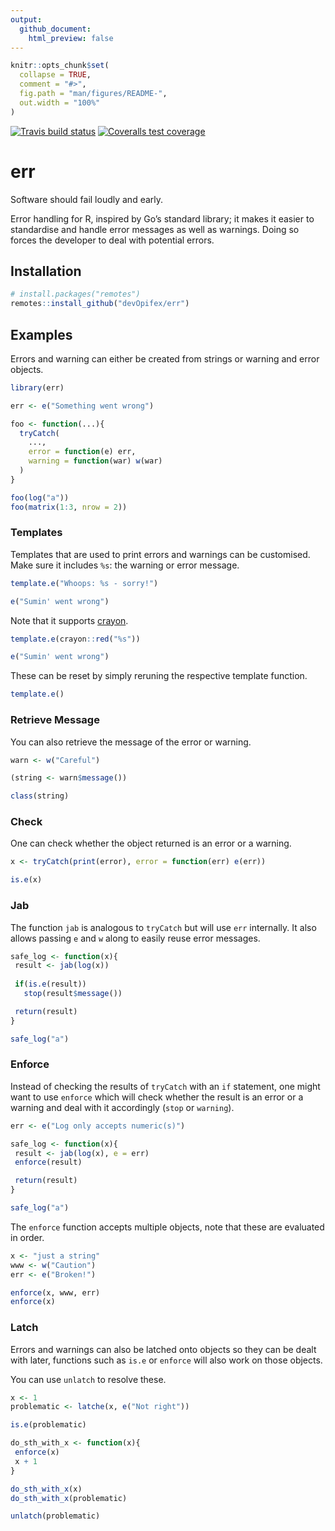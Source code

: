 ```yaml
---
output: 
  github_document:
    html_preview: false
---
```


<!-- README.md is generated from README.Rmd. Please edit that file -->

```r
knitr::opts_chunk$set(
  collapse = TRUE,
  comment = "#>",
  fig.path = "man/figures/README-",
  out.width = "100%"
)
```

<!-- badges: start -->
[![Travis build status](https://travis-ci.com/devOpifex/err.svg?branch=master)](https://travis-ci.com/devOpifex/err)
[![Coveralls test coverage](https://coveralls.io/repos/github/devOpifex/err/badge.svg)](https://coveralls.io/r/devOpifex/err?branch=master)
<!-- badges: end -->

# err

Software should fail loudly and early.

Error handling for R, inspired by Go's standard library; it makes it easier to standardise and handle error messages as well as warnings. Doing so forces the developer to deal with potential errors.

## Installation

``` r
# install.packages("remotes")
remotes::install_github("devOpifex/err")
```

## Examples

Errors and warning can either be created from strings or warning and error objects.

```r
library(err)

err <- e("Something went wrong")

foo <- function(...){
  tryCatch(
    ..., 
    error = function(e) err, 
    warning = function(war) w(war) 
  )
}

foo(log("a"))
foo(matrix(1:3, nrow = 2))
```

### Templates

Templates that are used to print errors and warnings can be customised. Make sure it includes `%s`: the warning or error message.

```r
template.e("Whoops: %s - sorry!")

e("Sumin' went wrong")
```

Note that it supports [crayon](http://github.com/r-lib/crayon).

```r
template.e(crayon::red("%s"))

e("Sumin' went wrong")
```

These can be reset by simply reruning the respective template function.

```r
template.e()
```

### Retrieve Message

You can also retrieve the message of the error or warning.

```r
warn <- w("Careful")

(string <- warn$message())

class(string)
```

### Check

One can check whether the object returned is an error or a warning.

```r
x <- tryCatch(print(error), error = function(err) e(err))

is.e(x)
```

### Jab

The function `jab` is analogous to `tryCatch` but will use `err` internally. It also allows passing `e` and `w` along to easily reuse error messages.

```r
safe_log <- function(x){
 result <- jab(log(x))
 
 if(is.e(result))
   stop(result$message())

 return(result)
} 

safe_log("a")
```

### Enforce

Instead of checking the results of `tryCatch` with an `if` statement, one might want to use `enforce` which will check whether the result is an error or a warning and deal with it accordingly (`stop` or `warning`).

```r
err <- e("Log only accepts numeric(s)")

safe_log <- function(x){
 result <- jab(log(x), e = err)
 enforce(result)

 return(result)
} 

safe_log("a")
```

The `enforce` function accepts multiple objects, note that these are evaluated in order.

```r
x <- "just a string"
www <- w("Caution")
err <- e("Broken!")

enforce(x, www, err)
enforce(x)
```

### Latch

Errors and warnings can also be latched onto objects so they can be dealt with later, functions such as `is.e` or `enforce` will also work on those objects.

You can use `unlatch` to resolve these.

```r
x <- 1
problematic <- latche(x, e("Not right"))

is.e(problematic)

do_sth_with_x <- function(x){
 enforce(x)
 x + 1
}

do_sth_with_x(x)
do_sth_with_x(problematic)

unlatch(problematic)
```
